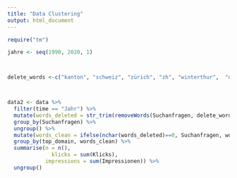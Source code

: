```yaml
---
title: "Data Clustering"
output: html_document
---
```




```r
require("tm")

jahre <- seq(1990, 2020, 1)



delete_words <-c("kanton", "schweiz", "zürich", "zh", "winterthur",  "deutsch", "stadt", jahre)



data2 <- data %>% 
  filter(time == "Jahr") %>% 
  mutate(words_deleted = str_trim(removeWords(Suchanfragen, delete_words), side = "both")) %>% 
  group_by(Suchanfragen) %>%
  ungroup() %>% 
  mutate(words_clean = ifelse(nchar(words_deleted)==0, Suchanfragen, words_deleted)) %>% 
  group_by(top_domain, words_clean) %>% 
  summarise(n = n(),
              klicks = sum(Klicks),
            impressions = sum(Impressionen)) %>% 
  ungroup()


```


